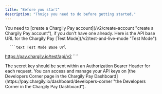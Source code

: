 ```yaml
---
title: "Before you start"
description: "Thnigs you need to do before getting started."
---
```


<Steps>
   <Step title="Chargily Pay account">
      You need to [create a Chargily Pay account](/v2/create-account "create a
      Chargily Pay account"), if you don't have one already.
   </Step>

   <Step title="API base URL">
      Here is the API base URL for the Chargily Pay [Test Mode](/v2/test-and-live-mode "Test Mode"):

      ```text Test Mode Base Url
https://pay.chargily.io/test/api/v2
      ````
   </Step>

   <Step title="Secret API Key">
      The secret key should be sent within an Authorization Bearer Header for each request. You can access and manage your API keys on [the Developers Corner page in the Chargily Pay Dashboard](https://pay.chargily.io/dashboard/developers-corner "the Developers Corner in the Chargily Pay Dashboard").
   </Step>
</Steps>
